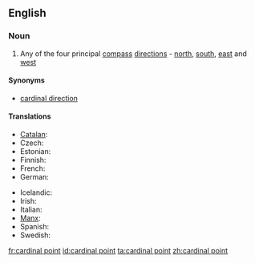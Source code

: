==English==
{{wikipedia|Cardinal point}}
===Noun===
{{en-noun|sg=[[cardinal]] [[point]]}}

# Any of the four principal [[compass]] [[direction]]s - [[north]], [[south]], [[east]] and [[west]]

====Synonyms====
* [[cardinal direction]]

====Translations====
{{trans-top|cardinal point}}
* [[Catalan]]: {{t|ca|punt cardinal|m}}
* Czech: {{t-|cs|světová strana|f}}
* Estonian: {{t|et|põhi-ilmakaar}}
* Finnish: {{t-|fi|pääilmansuunta}}
* French: {{t+|fr|point cardinal|m}}
* German: {{t+|de|Haupthimmelsrichtung|f}}
{{trans-mid}}
* Icelandic: {{t-|is|höfuðátt|f}}
* Irish: {{t|ga|príomhaird|f}}
* Italian: {{t-|it|punto cardinale|m}}
* [[Manx]]: {{t|gv|bun-ard|f}}
* Spanish: {{t|es|punto cardinal|m}}
* Swedish: {{t|sv|kardinalstreck|n}}
{{trans-bottom}}

[[fr:cardinal point]]
[[id:cardinal point]]
[[ta:cardinal point]]
[[zh:cardinal point]]